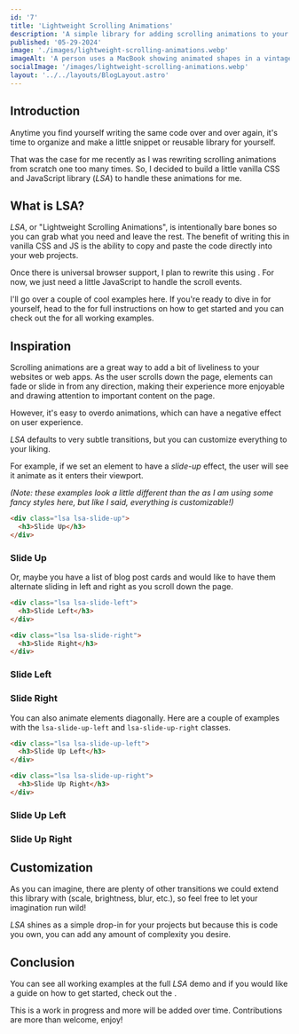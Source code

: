 ```yaml
---
id: '7'
title: 'Lightweight Scrolling Animations'
description: 'A simple library for adding scrolling animations to your web projects'
published: '05-29-2024'
image: './images/lightweight-scrolling-animations.webp'
imageAlt: 'A person uses a MacBook showing animated shapes in a vintage animation studio.'
socialImage: '/images/lightweight-scrolling-animations.webp'
layout: '../../layouts/BlogLayout.astro'
---
```



<PostHeader image={headerImage} frontmatter={frontmatter} />

## Introduction

Anytime you find yourself writing the same code over and over again, it's time to organize and make a little snippet or reusable library for yourself.

That was the case for me recently as I was rewriting scrolling animations from scratch one too many times. So, I decided to build a little vanilla CSS and JavaScript library (_LSA_) to handle these animations for me.

## What is LSA?

_LSA_, or "Lightweight Scrolling Animations", is intentionally bare bones so you can grab what you need and leave the rest. The benefit of writing this in vanilla CSS and JS is the ability to copy and paste the code directly into your web projects.

Once there is universal browser support, I plan to rewrite this using <Link href="https://scroll-driven-animations.style/" text="CSS-only scroll-driven animations" newWindow={true} />. For now, we just need a little JavaScript to handle the scroll events.

I'll go over a couple of cool examples here. If you're ready to dive in for yourself, head to the <Link href="https://github.com/wave-land-web/lsa" text="GitHub repo" newWindow={true} /> for full instructions on how to get started and you can check out the <Link href="https://lsa-lib.netlify.app/" text="demo site" newWindow={true} /> for all working examples.

## Inspiration

Scrolling animations are a great way to add a bit of liveliness to your websites or web apps. As the user scrolls down the page, elements can fade or slide in from any direction, making their experience more enjoyable and drawing attention to important content on the page.

However, it's easy to overdo animations, which can have a negative effect on user experience.

_LSA_ defaults to very subtle transitions, but you can customize everything to your liking.

For example, if we set an element to have a _slide-up_ effect, the user will see it animate as it enters their viewport.

_(Note: these examples look a little different than the <Link href="https://lsa-lib.netlify.app/" text="demo site" newWindow={true} /> as I am using some fancy <Link href="https://tailwindcss.com" text="Tailwind" newWindow={true} /> styles here, but like I said, everything is customizable!)_

```html
<div class="lsa lsa-slide-up">
  <h3>Slide Up</h3>
</div>
```

<Card class="lsa lsa-slide-up bg-blue text-white dark:text-darkBlue my-[1lh] flex items-center justify-center">
  <h3 class="!mt-0">Slide Up</h3>
</Card>

Or, maybe you have a list of blog post cards and would like to have them alternate sliding in left and right as you scroll down the page.

```html
<div class="lsa lsa-slide-left">
  <h3>Slide Left</h3>
</div>

<div class="lsa lsa-slide-right">
  <h3>Slide Right</h3>
</div>
```

<Card class="lsa lsa-slide-left bg-blue text-white dark:text-darkBlue my-[1lh] flex items-center justify-center">
  <h3 class="!mt-0">Slide Left</h3>
</Card>
<Card class="lsa lsa-slide-right bg-blue text-white dark:text-darkBlue my-[1lh] flex items-center justify-center">
  <h3 class="!mt-0">Slide Right</h3>
</Card>

You can also animate elements diagonally. Here are a couple of examples with the `lsa-slide-up-left` and `lsa-slide-up-right` classes.

```html
<div class="lsa lsa-slide-up-left">
  <h3>Slide Up Left</h3>
</div>

<div class="lsa lsa-slide-up-right">
  <h3>Slide Up Right</h3>
</div>
```

<Card class="lsa lsa-slide-up-left bg-blue text-white dark:text-darkBlue my-[1lh] flex items-center justify-center">
  <h3 class="!mt-0">Slide Up Left</h3>
</Card>
<Card class="lsa lsa-slide-up-right bg-blue text-white dark:text-darkBlue my-[1lh flex items-center justify-center">
  <h3 class="!mt-0">Slide Up Right</h3>
</Card>

## Customization

As you can imagine, there are plenty of other transitions we could extend this library with (scale, brightness, blur, etc.), so feel free to let your imagination run wild!

_LSA_ shines as a simple drop-in for your projects but because this is code you own, you can add any amount of complexity you desire.

## Conclusion

You can see all working examples at the full _LSA_ demo <Link href="https://lsa-lib.netlify.app/" text="here" newWindow={true} /> and if you would like a guide on how to get started, check out the <Link href="https://github.com/wave-land-web/lsa" text="GitHub repo" newWindow={true} />.

This is a work in progress and more will be added over time. Contributions are more than welcome, enjoy!
